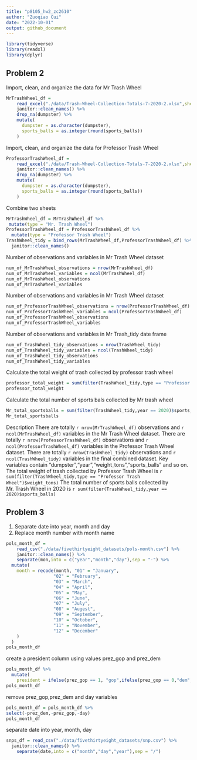 ```yaml
---
title: "p8105_hw2_zc2610"
author: "Zuoqiao Cui"
date: "2022-10-01"
output: github_document
---
```


```r
library(tidyverse)
library(readxl)
library(dplyr)
```
## Problem 2

Import, clean, and organize the data for Mr Trash Wheel

```r
MrTrashWheel_df = 
    read_excel("./data/Trash-Wheel-Collection-Totals-7-2020-2.xlsx",sheet = "Mr. Trash Wheel",range = "A2:N535") %>% 
    janitor::clean_names() %>% 
    drop_na(dumpster) %>% 
    mutate(
      dumpster = as.character(dumpster),
      sports_balls = as.integer(round(sports_balls))
    )
```
Import, clean, and organize the data for Professor Trash Wheel

```r
ProfessorTrashWheel_df = 
    read_excel("./data/Trash-Wheel-Collection-Totals-7-2020-2.xlsx",sheet = "Professor Trash Wheel",range = "A2:N117") %>% 
    janitor::clean_names() %>% 
    drop_na(dumpster) %>% 
    mutate(
      dumpster = as.character(dumpster),
      sports_balls = as.integer(round(sports_balls))
    )
```

Combine two sheets

```r
MrTrashWheel_df = MrTrashWheel_df %>% 
 mutate(type = "Mr. Trash Wheel")
ProfessorTrashWheel_df = ProfessorTrashWheel_df %>% 
  mutate(type = "Professor Trash Wheel")
TrashWheel_tidy = bind_rows(MrTrashWheel_df,ProfessorTrashWheel_df) %>% 
  janitor::clean_names()
```
Number of observations and variables in Mr Trash Wheel dataset
```r
num_of_MrTrashWheel_observations = nrow(MrTrashWheel_df)
num_of_MrTrashWheel_variables = ncol(MrTrashWheel_df)
num_of_MrTrashWheel_observations
num_of_MrTrashWheel_variables
```

Number of observations and variables in Mr Trash Wheel dataset
```r
num_of_ProfessorTrashWheel_observations = nrow(ProfessorTrashWheel_df)
num_of_ProfessorTrashWheel_variables = ncol(ProfessorTrashWheel_df)
num_of_ProfessorTrashWheel_observations
num_of_ProfessorTrashWheel_variables
```

Number of observations and variables in Mr Trash_tidy date frame
```r
num_of_TrashWheel_tidy_observations = nrow(TrashWheel_tidy) 
num_of_TrashWheel_tidy_variables = ncol(TrashWheel_tidy)
num_of_TrashWheel_tidy_observations
num_of_TrashWheel_tidy_variables
```
Calculate the total weight of trash collected by professor trash wheel
```r
professor_total_weight = sum(filter(TrashWheel_tidy,type == "Professor Trash Wheel")$weight_tons)
professor_total_weight
```

Calculate the total number of sports bals collected by Mr trash wheel
```r
Mr_total_sportsballs = sum(filter(TrashWheel_tidy,year == 2020)$sports_balls)
Mr_total_sportsballs
```


Description
There are totally `r nrow(MrTrashWheel_df)` observations and `r ncol(MrTrashWheel_df)` variables in the Mr Trash Wheel dataset. 
There are totally `r nrow(ProfessorTrashWheel_df)` observations and `r ncol(ProfessorTrashWheel_df)` variables in the Professor Trash Wheel dataset. 
There are totally `r nrow(TrashWheel_tidy)` observations and `r ncol(TrashWheel_tidy)` variables in the final combined dataset. 
Key variables contain "dumpster","year","weight_tons","sports_balls" and so on.
The total weight of trash collected by Professor Trash Wheel is `r sum(filter(TrashWheel_tidy,type == "Professor Trash Wheel")$weight_tons)`
The total number of sports balls collected by Mr. Trash Wheel in 2020 is `r sum(filter(TrashWheel_tidy,year == 2020)$sports_balls)`

## Problem 3

1. Separate date into year, month and day
2. Replace month number with month name
```r
pols_month_df = 
    read_csv("./data/fivethirtyeight_datasets/pols-month.csv") %>% 
    janitor::clean_names() %>% 
    separate(mon,into = c("year","month","day"),sep = "-") %>% 
  mutate(
    month = recode(month, "01" = "January",
                  "02" = "February",
                  "03" = "March",
                  "04" = "April",
                  "05" = "May",
                  "06" = "June",
                  "07" = "July",
                  "08" = "Augest",
                  "09" = "September",
                  "10" = "October",
                  "11" = "November", 
                  "12" = "December"
    )
  )
pols_month_df
```
create a president column using values prez_gop and prez_dem
```r
pols_month_df %>% 
  mutate(
    president = ifelse(prez_gop == 1, "gop",ifelse(prez_gop == 0,"dem","special case")))
pols_month_df
```

remove prez_gop,prez_dem and day variables
```r
pols_month_df = pols_month_df %>% 
select(-prez_dem,-prez_gop,-day)
pols_month_df
```

separate date into year, month, day
```r
snps_df = read_csv("./data/fivethirtyeight_datasets/snp.csv") %>% 
  janitor::clean_names() %>% 
    separate(date,into = c("month","day","year"),sep = "/")
```






